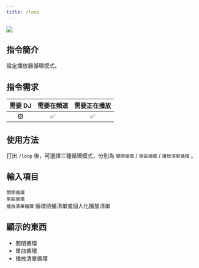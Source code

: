 ```yaml
---
title: /loop
---
```

![](/docs/frogmusic/cmd/music/loop.png)

## 指令簡介
<Info>
設定播放器循環模式。
</Info>

## 指令需求
| 需要 DJ |	需要在頻道 | 需要正在播放 |
| :-----: | :-------: | :---------: |
|   ❎   |    ✅     |     ✅      |

## 使用方法 
打出 `/loop` 後，可選擇三種循環模式，分別為 `關閉循環` / `單曲循環` / `播放清單循環` 。

## 輸入項目
`關閉循環`  
`單曲循環`  
`播放清單循環` 循環待播清單或個人化播放清單

## 顯示的東西
- 關閉循環
- 單曲循環
- 播放清單循環